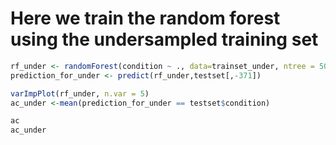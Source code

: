 # Here we train the random forest using the undersampled training set
```r

rf_under <- randomForest(condition ~ ., data=trainset_under, ntree = 500, mtry= 19, importance = T, nodesize = best_node)
prediction_for_under <- predict(rf_under,testset[,-371])

varImpPlot(rf_under, n.var = 5)
ac_under <-mean(prediction_for_under == testset$condition)

ac
ac_under

```
